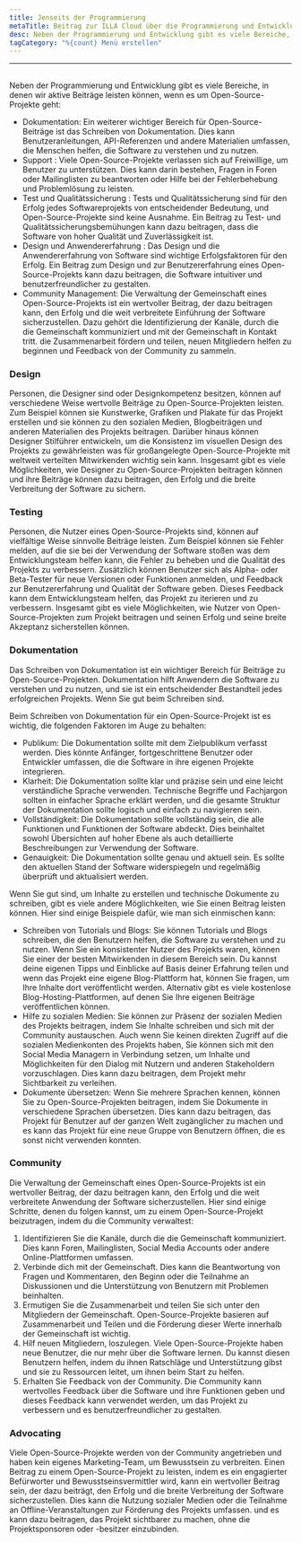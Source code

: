 ```yaml
---
title: Jenseits der Programmierung
metaTitle: Beitrag zur ILLA Cloud über die Programmierung und Entwicklung hinaus
desc: Neben der Programmierung und Entwicklung gibt es viele Bereiche, in denen wir aktiv zur ILLA Cloud beitragen können
tagCategory: "%{count} Menü erstellen"
---
```


* * *

## <Heading hidden>Jenseits der Codierung</Heading>

Neben der Programmierung und Entwicklung gibt es viele Bereiche, in denen wir aktive Beiträge leisten können, wenn es um Open-Source-Projekte geht:

-   Dokumentation: Ein weiterer wichtiger Bereich für Open-Source-Beiträge ist das Schreiben von Dokumentation. Dies kann Benutzeranleitungen, API-Referenzen und andere Materialien umfassen, die Menschen helfen, die Software zu verstehen und zu nutzen.
-   Support : Viele Open-Source-Projekte verlassen sich auf Freiwillige, um Benutzer zu unterstützen. Dies kann darin bestehen, Fragen in Foren oder Mailinglisten zu beantworten oder Hilfe bei der Fehlerbehebung und Problemlösung zu leisten.
-   Test und Qualitätssicherung : Tests und Qualitätssicherung sind für den Erfolg jedes Softwareprojekts von entscheidender Bedeutung, und Open-Source-Projekte sind keine Ausnahme. Ein Beitrag zu Test- und Qualitätssicherungsbemühungen kann dazu beitragen, dass die Software von hoher Qualität und Zuverlässigkeit ist.
-   Design und Anwendererfahrung : Das Design und die Anwendererfahrung von Software sind wichtige Erfolgsfaktoren für den Erfolg. Ein Beitrag zum Design und zur Benutzererfahrung eines Open-Source-Projekts kann dazu beitragen, die Software intuitiver und benutzerfreundlicher zu gestalten.
-   Community Management: Die Verwaltung der Gemeinschaft eines Open-Source-Projekts ist ein wertvoller Beitrag, der dazu beitragen kann, den Erfolg und die weit verbreitete Einführung der Software sicherzustellen. Dazu gehört die Identifizierung der Kanäle, durch die die Gemeinschaft kommuniziert und mit der Gemeinschaft in Kontakt tritt. die Zusammenarbeit fördern und teilen, neuen Mitgliedern helfen zu beginnen und Feedback von der Community zu sammeln.

### [](https://www.illacloud.com/zh-CN/blog/opensource-for-non-developers#design)Design

Personen, die Designer sind oder Designkompetenz besitzen, können auf verschiedene Weise wertvolle Beiträge zu Open-Source-Projekten leisten. Zum Beispiel können sie Kunstwerke, Grafiken und Plakate für das Projekt erstellen und sie können zu den sozialen Medien, Blogbeiträgen und anderen Materialien des Projekts beitragen. Darüber hinaus können Designer Stilführer entwickeln, um die Konsistenz im visuellen Design des Projekts zu gewährleisten was für großangelegte Open-Source-Projekte mit weltweit verteilten Mitwirkenden wichtig sein kann. Insgesamt gibt es viele Möglichkeiten, wie Designer zu Open-Source-Projekten beitragen können und ihre Beiträge können dazu beitragen, den Erfolg und die breite Verbreitung der Software zu sichern.

### [](https://www.illacloud.com/zh-CN/blog/opensource-for-non-developers#testing)Testing

Personen, die Nutzer eines Open-Source-Projekts sind, können auf vielfältige Weise sinnvolle Beiträge leisten. Zum Beispiel können sie Fehler melden, auf die sie bei der Verwendung der Software stoßen was dem Entwicklungsteam helfen kann, die Fehler zu beheben und die Qualität des Projekts zu verbessern. Zusätzlich können Benutzer sich als Alpha- oder Beta-Tester für neue Versionen oder Funktionen anmelden, und Feedback zur Benutzererfahrung und Qualität der Software geben. Dieses Feedback kann dem Entwicklungsteam helfen, das Projekt zu iterieren und zu verbessern. Insgesamt gibt es viele Möglichkeiten, wie Nutzer von Open-Source-Projekten zum Projekt beitragen und seinen Erfolg und seine breite Akzeptanz sicherstellen können.

### [](https://www.illacloud.com/zh-CN/blog/opensource-for-non-developers#documentation)Dokumentation

Das Schreiben von Dokumentation ist ein wichtiger Bereich für Beiträge zu Open-Source-Projekten. Dokumentation hilft Anwendern die Software zu verstehen und zu nutzen, und sie ist ein entscheidender Bestandteil jedes erfolgreichen Projekts. Wenn Sie gut beim Schreiben sind.

Beim Schreiben von Dokumentation für ein Open-Source-Projekt ist es wichtig, die folgenden Faktoren im Auge zu behalten:

-   Publikum: Die Dokumentation sollte mit dem Zielpublikum verfasst werden. Dies könnte Anfänger, fortgeschrittene Benutzer oder Entwickler umfassen, die die Software in ihre eigenen Projekte integrieren.
-   Klarheit: Die Dokumentation sollte klar und präzise sein und eine leicht verständliche Sprache verwenden. Technische Begriffe und Fachjargon sollten in einfacher Sprache erklärt werden, und die gesamte Struktur der Dokumentation sollte logisch und einfach zu navigieren sein.
-   Vollständigkeit: Die Dokumentation sollte vollständig sein, die alle Funktionen und Funktionen der Software abdeckt. Dies beinhaltet sowohl Übersichten auf hoher Ebene als auch detaillierte Beschreibungen zur Verwendung der Software.
-   Genauigkeit: Die Dokumentation sollte genau und aktuell sein. Es sollte den aktuellen Stand der Software widerspiegeln und regelmäßig überprüft und aktualisiert werden.

Wenn Sie gut sind, um Inhalte zu erstellen und technische Dokumente zu schreiben, gibt es viele andere Möglichkeiten, wie Sie einen Beitrag leisten können. Hier sind einige Beispiele dafür, wie man sich einmischen kann:

-   Schreiben von Tutorials und Blogs: Sie können Tutorials und Blogs schreiben, die den Benutzern helfen, die Software zu verstehen und zu nutzen. Wenn Sie ein konsistenter Nutzer des Projekts waren, können Sie einer der besten Mitwirkenden in diesem Bereich sein. Du kannst deine eigenen Tipps und Einblicke auf Basis deiner Erfahrung teilen und wenn das Projekt eine eigene Blog-Plattform hat, können Sie fragen, um Ihre Inhalte dort veröffentlicht werden. Alternativ gibt es viele kostenlose Blog-Hosting-Plattformen, auf denen Sie Ihre eigenen Beiträge veröffentlichen können.
-   Hilfe zu sozialen Medien: Sie können zur Präsenz der sozialen Medien des Projekts beitragen, indem Sie Inhalte schreiben und sich mit der Community austauschen. Auch wenn Sie keinen direkten Zugriff auf die sozialen Medienkonten des Projekts haben, Sie können sich mit den Social Media Managern in Verbindung setzen, um Inhalte und Möglichkeiten für den Dialog mit Nutzern und anderen Stakeholdern vorzuschlagen. Dies kann dazu beitragen, dem Projekt mehr Sichtbarkeit zu verleihen.
-   Dokumente übersetzen: Wenn Sie mehrere Sprachen kennen, können Sie zu Open-Source-Projekten beitragen, indem Sie Dokumente in verschiedene Sprachen übersetzen. Dies kann dazu beitragen, das Projekt für Benutzer auf der ganzen Welt zugänglicher zu machen und es kann das Projekt für eine neue Gruppe von Benutzern öffnen, die es sonst nicht verwenden konnten.

### [](https://www.illacloud.com/zh-CN/blog/opensource-for-non-developers#community)Community

Die Verwaltung der Gemeinschaft eines Open-Source-Projekts ist ein wertvoller Beitrag, der dazu beitragen kann, den Erfolg und die weit verbreitete Anwendung der Software sicherzustellen. Hier sind einige Schritte, denen du folgen kannst, um zu einem Open-Source-Projekt beizutragen, indem du die Community verwaltest:

1.  Identifizieren Sie die Kanäle, durch die die Gemeinschaft kommuniziert. Dies kann Foren, Mailinglisten, Social Media Accounts oder andere Online-Plattformen umfassen.
2.  Verbinde dich mit der Gemeinschaft. Dies kann die Beantwortung von Fragen und Kommentaren, den Beginn oder die Teilnahme an Diskussionen und die Unterstützung von Benutzern mit Problemen beinhalten.
3.  Ermutigen Sie die Zusammenarbeit und teilen Sie sich unter den Mitgliedern der Gemeinschaft. Open-Source-Projekte basieren auf Zusammenarbeit und Teilen und die Förderung dieser Werte innerhalb der Gemeinschaft ist wichtig.
4.  Hilf neuen Mitgliedern, loszulegen. Viele Open-Source-Projekte haben neue Benutzer, die nur mehr über die Software lernen. Du kannst diesen Benutzern helfen, indem du ihnen Ratschläge und Unterstützung gibst und sie zu Ressourcen leitet, um ihnen beim Start zu helfen.
5.  Erhalten Sie Feedback von der Community. Die Community kann wertvolles Feedback über die Software und ihre Funktionen geben und dieses Feedback kann verwendet werden, um das Projekt zu verbessern und es benutzerfreundlicher zu gestalten.

### [](https://www.illacloud.com/zh-CN/blog/opensource-for-non-developers#advocating)Advocating

Viele Open-Source-Projekte werden von der Community angetrieben und haben kein eigenes Marketing-Team, um Bewusstsein zu verbreiten. Einen Beitrag zu einem Open-Source-Projekt zu leisten, indem es ein engagierter Befürworter und Bewusstseinsvermittler wird, kann ein wertvoller Beitrag sein, der dazu beiträgt, den Erfolg und die breite Verbreitung der Software sicherzustellen. Dies kann die Nutzung sozialer Medien oder die Teilnahme an Offline-Veranstaltungen zur Förderung des Projekts umfassen. und es kann dazu beitragen, das Projekt sichtbarer zu machen, ohne die Projektsponsoren oder -besitzer einzubinden.
